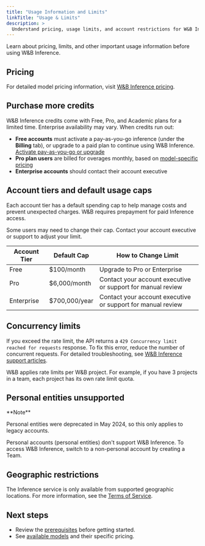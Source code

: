 ```yaml
---
title: "Usage Information and Limits"
linkTitle: "Usage & Limits"
description: >
  Understand pricing, usage limits, and account restrictions for W&B Inference
---
```


Learn about pricing, limits, and other important usage information before using W&B Inference.

## Pricing

For detailed model pricing information, visit [W&B Inference pricing](https://wandb.ai/site/pricing/inference).

## Purchase more credits

W&B Inference credits come with Free, Pro, and Academic plans for a limited time. Enterprise availability may vary. When credits run out:

- **Free accounts** must activate a pay-as-you-go inference (under the **Billing** tab), or upgrade to a paid plan to continue using W&B Inference. [Activate pay-as-you-go or upgrade](https://wandb.ai/subscriptions)
- **Pro plan users** are billed for overages monthly, based on [model-specific pricing](https://wandb.ai/site/pricing/inference)
- **Enterprise accounts** should contact their account executive

## Account tiers and default usage caps

Each account tier has a default spending cap to help manage costs and prevent unexpected charges. W&B requires prepayment for paid Inference access.

Some users may need to change their cap. Contact your account executive or support to adjust your limit.

| Account Tier | Default Cap | How to Change Limit |
|--------------|-------------|---------------------|
| Free | $100/month | Upgrade to Pro or Enterprise |
| Pro | $6,000/month | Contact your account executive or support for manual review |
| Enterprise | $700,000/year | Contact your account executive or support for manual review |

## Concurrency limits

If you exceed the rate limit, the API returns a `429 Concurrency limit reached for requests` response. To fix this error, reduce the number of concurrent requests. For detailed troubleshooting, see [W&B Inference support articles](/inference/support).

W&B applies rate limits per W&B project. For example, if you have 3 projects in a team, each project has its own rate limit quota.

## Personal entities unsupported

<Note>
**Note**

Personal entities were deprecated in May 2024, so this only applies to legacy accounts.
</Note>

Personal accounts (personal entities) don't support W&B Inference. To access W&B Inference, switch to a non-personal account by creating a Team.

## Geographic restrictions

The Inference service is only available from supported geographic locations. For more information, see the [Terms of Service](https://docs.coreweave.com/docs/policies/terms-of-service/terms-of-use#geographic-restrictions).

## Next steps

- Review the [prerequisites](/inference/prerequisites/) before getting started.
- See [available models](models) and their specific pricing. 

